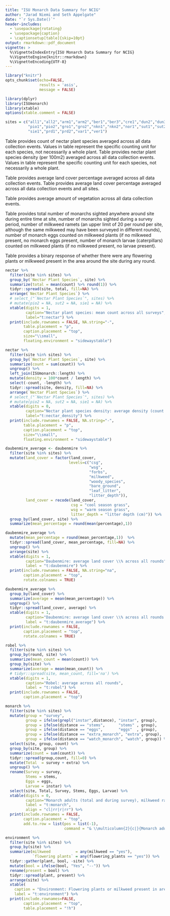 ```yaml
---
title: "ISU Monarch Data Summary for NCIG"
author: "Jarad Niemi and Seth Appelgate"
date: "`r Sys.Date()`"
header-includes:
  - \usepackage{rotating}
  - \usepackage{caption} 
  - \captionsetup[table]{skip=10pt}
output: rmarkdown::pdf_document
vignette: >
  %\VignetteIndexEntry{ISU Monarch Data Summary for NCIG}
  %\VignetteEngine{knitr::rmarkdown}
  %\VignetteEncoding{UTF-8}
---
```


```r
library("knitr")
opts_chunk$set(echo=FALSE, 
               results = 'asis',
               message = FALSE)
```

```r
library(dplyr)
library(ISUmonarch)
library(xtable)
options(xtable.comment = FALSE)
```

```r
sites = c("all1","all2","arm1","arm2","ber1","ber3","cre1","dun2","dun3",
          "pio1","pio2","gro1","gro2","nkn1","nkn2","nor1","sut1","sut2",
          "sie1","prd1","prd2","var1","ver1")
```


Table \ref{t:nectar} provides count of nectar plant species averaged across all 
data collection events. 
Values in table represent the specific counting unit for each species, not necessarily a whole plant.
Table \ref{t:nectar_density} provides nectar plant species density (per 100m2) averaged across all data collection events. 
Values in table represent the specific counting unit for each species, not necessarily a whole plant.

Table \ref{t:daubenmire} provides average land cover percentage averaged across 
all data collection events.
Table \ref{t:daubenmire_average} provides average land cover percentage averaged across all data collection events and all sites.

Table \ref{t:robel} provides average amount of vegetation across all data 
collection events.

Table \ref{t:monarch} provides total number of monarchs sighted anywhere around 
site during entire time at site, number of monarchs sighted during a survey 
period, number of milkweed ramets (an upper limit of 20 per round per site, 
although the same milkweed may have been surveyed in different rounds), 
number of monarch eggs counted on milkweed plants (if no milkweed present, 
no monarch eggs present, number of monarch larvae (caterpillars) counted on 
milkweed plants (if no milkweed present, no larvae present).

Table \ref{t:environment} provides a binary response of whether there were any 
flowering plants or milkweed present in the area around the site during any 
round.


<!-- Nectar -->

```r
nectar %>%
  filter(site %in% sites) %>%
  group_by(`Nectar Plant Species`, site) %>%
  summarize(total = mean(count) %>% round(1)) %>%
  tidyr::spread(site, total, fill=NA) %>%
  arrange(`Nectar Plant Species`) %>% 
  # select_("`Nectar Plant Species`", sites) %>%
  # mutate(pio2 = NA, sut2 = NA, sie1 = NA) %>%
  xtable(digits = 1,
         caption="Nectar plant species: mean count across all surveys",
         label="t:nectar") %>%
  print(include.rownames = FALSE, NA.string="-", 
        table.placement = "p",
        caption.placement = "top",
        size="\\small",
        floating.environment = "sidewaystable") 
```




\newpage

```r
nectar %>%
  filter(site %in% sites) %>%
  group_by(`Nectar Plant Species`, site) %>%
  summarize(count = sum(count)) %>%
  ungroup() %>%
  left_join(ISUmonarch::length) %>%
  mutate(density = 100*count / length) %>%
  select(-count, -length) %>%
  tidyr::spread(site, density, fill=NA) %>%
  arrange(`Nectar Plant Species`) %>% 
  # select_("`Nectar Plant Species`", sites) %>%
  # mutate(pio2 = NA, sut2 = NA, sie1 = NA) %>%
  xtable(digits = 0,
         caption="Nectar plant species density: average density (count / 100 m2) across all rounds",
         label="t:nectar_density") %>%
  print(include.rownames = FALSE, NA.string="-", 
        table.placement = "p",
        caption.placement = "top",
        size="\\small",
        floating.environment = "sidewaystable") 
```


\newpage
 <!-- Daubenmire -->

```r
daubenmire_average <- daubenmire %>%
  filter(site %in% sites) %>% 
  mutate(land_cover = factor(land_cover, 
                            levels=c("csg",
                                     "wsg",
                                     "forbs",
                                     "milkweed",
                                     "woody_species",
                                     "bare_ground",
                                     "leaf_litter",
                                     "litter_depth")),
         land_cover = recode(land_cover, 
                             csg = "cool season grass",
                             wsg = "warm season grass",
                             litter_depth = "litter depth (cm)")) %>%
  group_by(land_cover, site) %>%
  summarize(mean_percentage = round(mean(percentage),1))  

daubenmire_average %>%
  mutate(mean_percentage = round(mean_percentage,1))  %>%
  tidyr::spread(land_cover, mean_percentage, fill=NA) %>%
  ungroup() %>% 
  arrange(site) %>% 
  xtable(digits = 1,
         caption="Daubenmire: average land cover \\% across all rounds",
         label = "t:daubenmire") %>%
  print(include.rownames = FALSE, NA.string="na",
        caption.placement = "top",
        rotate.colnames = TRUE) 
```

\newpage

<!-- Averaged across sites  -->

```r
daubenmire_average %>% 
  group_by(land_cover) %>%
  summarize(average = mean(mean_percentage)) %>% 
  ungroup() %>% 
  tidyr::spread(land_cover, average) %>%
  xtable(digits = 1,
         caption="Daubenmire: average land cover \\% across all rounds and sites",
         label = "t:daubenmire_average") %>%
  print(include.rownames = FALSE,
        caption.placement = "top",
        rotate.colnames = TRUE) 
```


 <!-- Robel -->

```r
robel %>%
  filter(site %in% sites) %>%
  group_by(round, site) %>%
  summarize(mean_count = mean(count)) %>%
  group_by(site) %>%
  summarize(average = mean(mean_count)) %>%
  # tidyr::spread(site, mean_count, fill='na') %>%
  xtable(digits = 1,
         caption="Robel: average across all rounds",
         label = "t:robel") %>%
  print(include.rownames = FALSE,
        caption.placement = "top") 
```

\newpage

<!-- Monarch -->

```r
monarch %>% 
  filter(site %in% sites) %>%
  mutate(group = "survey",
         group = ifelse(grepl("instar",distance), "instar", group),
         group = ifelse(distance == "stems",      "stems" , group),
         group = ifelse(distance == "eggs",       "eggs"  , group),
         group = ifelse(distance == "extra_monarch", "extra", group),
         group = ifelse(distance == "watch_monarch", "watch", group)) %>%
  select(site, group, count) %>%
  group_by(site, group) %>%
  summarize(count = sum(count)) %>%
  tidyr::spread(group,count, fill=0) %>%
  mutate(Total  = survey + extra) %>%
  ungroup() %>%
  rename(Survey = survey,
         Stems = stems,
         Eggs = eggs,
         Larvae = instar) %>%
  select(site, Total, Survey, Stems, Eggs, Larvae) %>%
  xtable(digits = 0,
         caption="Monarch adults (total and during survey), milkweed ramets, monarch eggs on milkweed, and monarch larvae on milkweed.",
         label = "t:monarch",
         align = "cl|rr|r|rr") %>%
  print(include.rownames = FALSE,
        caption.placement = "top",
        add.to.row = list(pos = list(-1), 
                          command = "& \\multicolumn{2}{c|}{Monarch adults} & \\multicolumn{1}{c|}{Milkweed} & \\multicolumn{2}{c}{Monarch} \\\\")) 
```




<!-- Environment -->

```r
environment %>%
  filter(site %in% sites) %>%
  group_by(site) %>%
  summarize(milkweed           = any(milkweed == "yes"),
            `flowering plants` = any(flowering_plants == "yes")) %>%
  tidyr::gather(plant, bool, -site) %>%
  mutate(bool = ifelse(bool, "Yes", "--")) %>%
  rename(present = bool) %>%
  tidyr::spread(plant, present) %>%
  arrange(site) %>%
  xtable(
    caption = "Environment: Flowering plants or milkweed present in area at least once during any round?",
    label = "t:environment") %>%
  print(include.rownames=FALSE,
        caption.placement = "top", 
        table.placement = "!h") 
```


